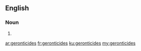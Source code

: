 ==English==

===Noun===
{{head|en|plural}}

# {{plural of|geronticide|lang=en|nocat=1}}

[[ar:geronticides]]
[[fr:geronticides]]
[[ku:geronticides]]
[[my:geronticides]]